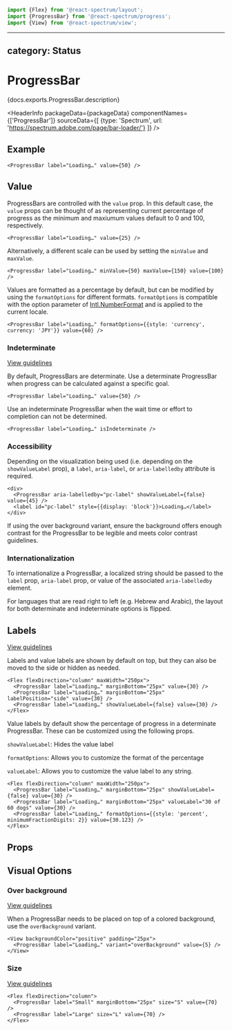 <!-- Copyright 2020 Adobe. All rights reserved.
This file is licensed to you under the Apache License, Version 2.0 (the "License");
you may not use this file except in compliance with the License. You may obtain a copy
of the License at http://www.apache.org/licenses/LICENSE-2.0
Unless required by applicable law or agreed to in writing, software distributed under
the License is distributed on an "AS IS" BASIS, WITHOUT WARRANTIES OR REPRESENTATIONS
OF ANY KIND, either express or implied. See the License for the specific language
governing permissions and limitations under the License. -->



```jsx import
import {Flex} from '@react-spectrum/layout';
import {ProgressBar} from '@react-spectrum/progress';
import {View} from '@react-spectrum/view';
```

---
category: Status
---

# ProgressBar

<p>{docs.exports.ProgressBar.description}</p>

<HeaderInfo
  packageData={packageData}
  componentNames={['ProgressBar']}
  sourceData={[
    {type: 'Spectrum', url: 'https://spectrum.adobe.com/page/bar-loader/'}
  ]} />

## Example

```tsx example
<ProgressBar label="Loading…" value={50} />
```

## Value

ProgressBars are controlled with the `value` prop.
In this default case, the `value` props can be thought of as representing current percentage of progress as the minimum and maxiumum values default to 0 and 100, respectively.

```tsx example
<ProgressBar label="Loading…" value={25} />
```

Alternatively, a different scale can be used by setting the `minValue` and `maxValue`.

```tsx example
<ProgressBar label="Loading…" minValue={50} maxValue={150} value={100} />
```

Values are formatted as a percentage by default, but can be modified by using the `formatOptions` for different formats.
`formatOptions` is compatible with the option parameter of [Intl.NumberFormat](https://developer.mozilla.org/en-US/docs/Web/JavaScript/Reference/Global_Objects/NumberFormat) and is applied to the current locale.

```tsx example
<ProgressBar label="Loading…" formatOptions={{style: 'currency', currency: 'JPY'}} value={60} />
```

### Indeterminate
[View guidelines](https://spectrum.adobe.com/page/bar-loader/#Determinate-or-indeterminate)

By default, ProgressBars are determinate. Use a determinate ProgressBar when progress can be calculated against a specific goal.

```tsx example
<ProgressBar label="Loading…" value={50} />
```

Use an indeterminate ProgressBar when the wait time or effort to completion can not be determined.

```tsx example
<ProgressBar label="Loading…" isIndeterminate />
```

### Accessibility

Depending on the visualization being used (i.e. depending on the `showValueLabel` prop), a `label`, `aria-label`, or `aria-labelledby` attribute is required.

```tsx example
<div>
  <ProgressBar aria-labelledby="pc-label" showValueLabel={false} value={45} />
  <label id="pc-label" style={{display: 'block'}}>Loading…</label>
</div>
```

If using the over background variant, ensure the background offers enough contrast for the ProgressBar to be legible and meets color contrast guidelines.

### Internationalization

To internationalize a ProgressBar, a localized string should be passed to the `label` prop, `aria-label` prop, or value of the associated `aria-labelledby` element.

For languages that are read right to left (e.g. Hebrew and Arabic), the layout for both determinate and indeterminate options is flipped.

## Labels
[View guidelines](https://spectrum.adobe.com/page/bar-loader/#Label-or-no-label)

Labels and value labels are shown by default on top, but they can also be moved to the side or hidden as needed.

```tsx example
<Flex flexDirection="column" maxWidth="250px">
  <ProgressBar label="Loading…" marginBottom="25px" value={30} />
  <ProgressBar label="Loading…" marginBottom="25px" labelPosition="side" value={30} />
  <ProgressBar label="Loading…" showValueLabel={false} value={30} />
</Flex>
```

Value labels by default show the percentage of progress in a determinate ProgressBar. These can be customized using the following props.

`showValueLabel`: Hides the value label

`formatOptions`: Allows you to customize the format of the percentage

`valueLabel`: Allows you to customize the value label to any string.

```tsx example
<Flex flexDirection="column" maxWidth="250px">
  <ProgressBar label="Loading…" marginBottom="25px" showValueLabel={false} value={30} />
  <ProgressBar label="Loading…" marginBottom="25px" valueLabel="30 of 60 dogs" value={30} />
  <ProgressBar label="Loading…" formatOptions={{style: 'percent', minimumFractionDigits: 2}} value={30.123} />
</Flex>
```

## Props

<PropTable component={docs.exports.ProgressBar} links={docs.links} />

## Visual Options

### Over background
[View guidelines](https://spectrum.adobe.com/page/bar-loader/#Over-background)

When a ProgressBar needs to be placed on top of a colored background, use the `overBackground` variant.

```tsx example
<View backgroundColor="positive" padding="25px">
  <ProgressBar label="Loading…" variant="overBackground" value={5} />
</View>
```

### Size
[View guidelines](https://spectrum.adobe.com/page/bar-loader/#Size)

```tsx example
<Flex flexDirection="column">
  <ProgressBar label="Small" marginBottom="25px" size="S" value={70} />
  <ProgressBar label="Large" size="L" value={70} />
</Flex>
```
